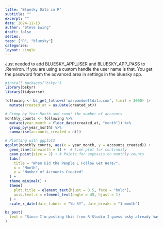 ```yaml
---
title: "Bluesky Data in R"
subtitle: ""
excerpt: ""
date: 2024-11-13
author: "Steve Ewing"
draft: false
series:
tags: ["R", "bluesky"]
categories:
layout: single
---
```


Just needed to add BLUESKY_APP_USER and BLUESKY_APP_PASS to .Renviron. If you are using a custom handle the user name is that. You get the password from the advanced area in settings in the bluesky app.

```r
#install.packages('bskyr')
library(bskyr)
library(tidyverse)

following <- bs_get_follows('warpandweftdata.com', limit = 3000) |>
  mutate(created_at = as.Date(created_at))

```
```r
# Group by Year-Month and count the number of accounts
monthly_counts <- following %>%
  mutate(year_month = floor_date(created_at, "month")) %>%
  group_by(year_month) %>%
  summarise(accounts_created = n())

# Plotting with ggplot2
ggplot(monthly_counts, aes(x = year_month, y = accounts_created)) +
  geom_line(linewidth = 1) +  # Line plot for continuity
  geom_point(size = 2) + # Points for emphasis on monthly counts
  labs(
    title = "When Did the People I Follow Get Here?",
    x = "Month",
    y = "Number of Accounts Created"
  ) +
  theme_minimal() +
  theme(
    plot.title = element_text(hjust = 0.5, face = "bold"),
    axis.text.x = element_text(angle = 45, hjust = 1)
  ) +
  scale_x_date(date_labels = "%b %Y", date_breaks = "1 month")
```


```r
bs_post(
  text = "Since I'm posting this from R-Studio I guess bsky already has drafts and scheduling. #Rstats @bskyr.bsky.social"
)
```